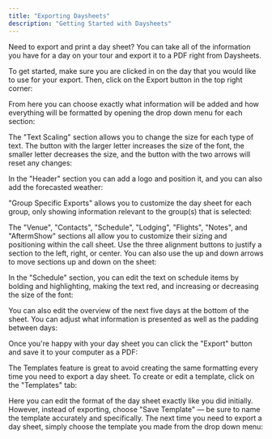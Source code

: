 ```yaml
---
title: "Exporting Daysheets"
description: "Getting Started with Daysheets"
---
```


Need to export and print a day sheet? You can take all of the information you have for a day on your tour and export it to a PDF right from Daysheets.

To get started, make sure you are clicked in on the day that you would like to use for your export. Then, click on the Export button in the top right corner:

From here you can choose exactly what information will be added and how everything will be formatted by opening the drop down menu for each section:

The "Text Scaling" section allows you to change the size for each type of text. The button with the larger letter increases the size of the font, the smaller letter decreases the size, and the button with the two arrows will reset any changes:

In the "Header" section you can add a logo and position it, and you can also add the forecasted weather:

"Group Specific Exports" allows you to customize the day sheet for each group, only showing information relevant to the group(s) that is selected:

The "Venue", "Contacts", "Schedule", "Lodging", "Flights", "Notes", and "AftermShow" sections all allow you to customize their sizing and positioning within the call sheet. Use the three alignment buttons to justify a section to the left, right, or center. You can also use the up and down arrows to move sections up and down on the sheet:

In the "Schedule" section, you can edit the text on schedule items by bolding and highlighting, making the text red, and increasing or decreasing the size of the font:

You can also edit the overview of the next five days at the bottom of the sheet. You can adjust what information is presented as well as the padding between days:

Once you're happy with your day sheet you can click the "Export" button and save it to your computer as a PDF:

The Templates feature is great to avoid creating the same formatting every time you need to export a day sheet. To create or edit a template, click on the "Templates" tab:

Here you can edit the format of the day sheet exactly like you did initially. However, instead of exporting, choose "Save Template" — be sure to name the template accurately and specifically. The next time you need to export a day sheet, simply choose the template you made from the drop down menu:
